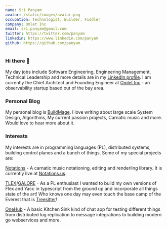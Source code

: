```yaml
---
name: Sri Panyam
avatar: /static/images/avatar.png
occupation: Technologist, Builder, Fiddler
company: Omlet Inc
email: sri.panyam@gmail.com
twitter: https://twitter.com/panyam
linkedin: https://www.linkedin.com/panyam
github: https://github.com/panyam
---
```


### Hi there 👋

My day jobs include Software Engineering, Engineering Management, Technical Leadership and more details are in my [LinkedIn profile](https://linkedin.com/in/srirampanyam).  I am currently the Chief Architect and Founding Engineer at [Omlet Inc](https://omlet.co) - an observability startup based out of the bay area.

### Personal Blog

My personal blog is [BuildMage](https://buildmage.com).  I love writing about large scale System Design, Algorithms, My current passion projects, Carnatic music and more.  Would love to hear more about it.

### Interests

My interests are in programming languages (PL), distributed systems, building control planes and a bunch of things.  Some of my special projects are:

[Notations](https://github.com/panyam/notations) -  A carnatic music notationing, editing and renderling library.  It is currently live at [Notations.us](https://notations.us).

[TLEX](https://github.com/panyam/tlex)/[GALORE](https://github.com/panyam/galore) - As a PL enthusiast I wanted to build my own versions of Flex and Yacc in typescript from the ground up and incorporate all things state of the art!   Who knows one day may even touch the base camp of the Everest that is [Treesitter](https://tree-sitter.github.io/tree-sitter/)!

[OneHub](https://github.com/panyam/onehub) - A basic Kitchen Sink kind of chat app for testing different things from distributed log replication to message integrations to building modern go webservices and more.

